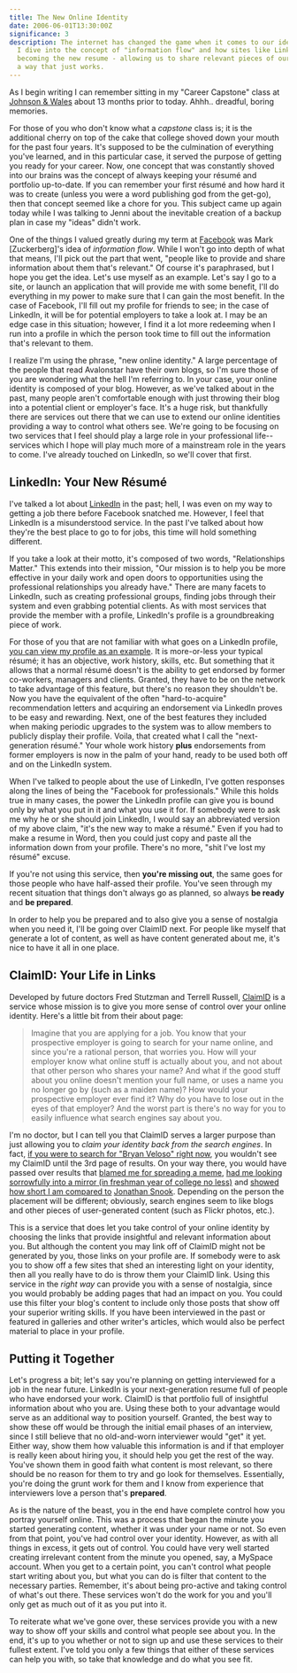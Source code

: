 ```yaml
---
title: The New Online Identity
date: 2006-06-01T13:30:00Z
significance: 3
description: The internet has changed the game when it comes to our identities.
  I dive into the concept of "information flow" and how sites like LinkedIn are
  becoming the new resume - allowing us to share relevant pieces of ourselves in
  a way that just works.
---
```


As I begin writing I can remember sitting in my "Career Capstone" class at [Johnson & Wales][1] about 13 months prior to today. Ahhh.. dreadful, boring memories.

For those of you who don't know what a _capstone_ class is; it is the additional cherry on top of the cake that college shoved down your mouth for the past four years. It's supposed to be the culmination of everything you've learned, and in this particular case, it served the purpose of getting you ready for your career. Now, one concept that was constantly shoved into our brains was the concept of always keeping your r&#233;sum&#233; and portfolio up-to-date. If you can remember your first r&#233;sum&#233; and how hard it was to create (unless you were a word publishing god from the get-go), then that concept seemed like a chore for you. This subject came up again today while I was talking to Jenni about the inevitable creation of a backup plan in case my "ideas" didn't work.

<dialog>
  <dt>Jenni</dt>
  <dd>I thought you'd be updating your r&#233;sum&#233;.</dd>
  <dt>Bryan</dt>
  <dd>But I have my LinkedIn profile, everything is already there.</dd>
</dialog>

One of the things I valued greatly during my term at [Facebook][2] was Mark [Zuckerberg]'s idea of _information flow_. While I won't go into depth of what that means, I'll pick out the part that went, "people like to provide and share information about them that's relevant." Of course it's paraphrased, but I hope you get the idea. Let's use myself as an example. Let's say I go to a site, or launch an application that will provide me with some benefit, I'll do everything in my power to make sure that I can gain the most benefit. In the case of Facebook, I'll fill out my profile for friends to see; in the case of LinkedIn, it will be for potential employers to take a look at. I may be an edge case in this situation; however, I find it a lot more redeeming when I run into a profile in which the person took time to fill out the information that's relevant to them.

I realize I'm using the phrase, "new online identity." A large percentage of the people that read Avalonstar have their own blogs, so I'm sure those of you are wondering what the hell I'm referring to. In your case, your online identity is composed of your blog. However, as we've talked about in the past, many people aren't comfortable enough with just throwing their blog into a potential client or employer's face. It's a huge risk, but thankfully there are services out there that we can use to extend our online identities providing a way to control what others see. We're going to be focusing on two services that I feel should play a large role in your professional life--services which I hope will play much more of a mainstream role in the years to come. I've already touched on LinkedIn, so we'll cover that first.

## LinkedIn: Your New R&#233;sum&#233;

I've talked a lot about [LinkedIn][2] in the past; hell, I was even on my way to getting a job there before Facebook snatched me. However, I feel that LinkedIn is a misunderstood service. In the past I've talked about how they're the best place to go to for jobs, this time will hold something different.

If you take a look at their motto, it's composed of two words, "Relationships Matter." This extends into their mission, "Our mission is to help you be more effective in your daily work and open doors to opportunities using the professional relationships you already have." There are many facets to LinkedIn, such as creating professional groups, finding jobs through their system and even grabbing potential clients. As with most services that provide the member with a profile, LinkedIn's profile is a groundbreaking piece of work.

For those of you that are not familiar with what goes on a LinkedIn profile, [you can view my profile as an example][3]. It is more-or-less your typical r&#233;sum&#233;; it has an objective, work history, skills, etc. But something that it allows that a normal r&#233;sum&#233; doesn't is the ability to get endorsed by former co-workers, managers and clients. Granted, they have to be on the network to take advantage of this feature, but there's no reason they shouldn't be. Now you have the equivalent of the often "hard-to-acquire" recommendation letters and acquiring an endorsement via LinkedIn proves to be easy and rewarding. Next, one of the best features they included when making periodic upgrades to the system was to allow members to publicly display their profile. Voila, that created what I call the "next-generation r&#233;sum&#233;." Your whole work history **plus** endorsements from former employers is now in the palm of your hand, ready to be used both off and on the LinkedIn system.

When I've talked to people about the use of LinkedIn, I've gotten responses along the lines of being the "Facebook for professionals." While this holds true in many cases, the power the LinkedIn profile can give you is bound only by what you put in it and what you use it for. If somebody were to ask me why he or she should join LinkedIn, I would say an abbreviated version of my above claim, "it's the new way to make a r&#233;sum&#233;." Even if you had to make a resume in Word, then you could just copy and paste all the information down from your profile. There's no more, "shit I've lost my r&#233;sum&#233;" excuse.

If you're not using this service, then **you're missing out**, the same goes for those people who have half-assed their profile. You've seen through my recent situation that things don't always go as planned, so always **be ready** and **be prepared**.

In order to help you be prepared and to also give you a sense of nostalgia when you need it, I'll be going over ClaimID next. For people like myself that generate a lot of content, as well as have content generated about me, it's nice to have it all in one place.

## ClaimID: Your Life in Links

Developed by future doctors Fred Stutzman and Terrell Russell, [ClaimID][4] is a service whose mission is to give you more sense of control over your online identity. Here's a little bit from their about page:

> Imagine that you are applying for a job. You know that your prospective employer is going to search for your name online, and since you're a rational person, that worries you. How will your employer know what online stuff is actually about you, and not about that other person who shares your name? And what if the good stuff about you online doesn't mention your full name, or uses a name you no longer go by (such as a maiden name)? How would your prospective employer ever find it? Why do you have to lose out in the eyes of that employer? And the worst part is there's no way for you to easily influence what search engines say about you.

I'm no doctor, but I can tell you that ClaimID serves a larger purpose than just allowing you to _claim your identity back from the search engines_. In fact, [if you were to search for "Bryan Veloso" right now][5], you wouldn't see my ClaimID until the 3rd page of results. On your way there, you would have passed over results that [blamed me for spreading a meme][6], [had me looking sorrowfully into a mirror (in freshman year of college no less)][7] and [showed how short I am compared to][8] [Jonathan Snook][9]. Depending on the person the placement will be different; obviously, search engines seem to like blogs and other pieces of user-generated content (such as Flickr photos, etc.).

This is a service that does let you take control of your online identity by choosing the links that provide insightful and relevant information about you. But although the content you may link off of ClaimID might not be generated by you, those links on your profile are. If somebody were to ask you to show off a few sites that shed an interesting light on your identity, then all you really have to do is throw them your ClaimID link. Using this service in the _right way_ can provide you with a sense of nostalgia, since you would probably be adding pages that had an impact on you. You could use this filter your blog's content to include only those posts that show off your superior writing skills. If you have been interviewed in the past or featured in galleries and other writer's articles, which would also be perfect material to place in your profile.

## Putting it Together

Let's progress a bit; let's say you're planning on getting interviewed for a job in the near future. LinkedIn is your next-generation resume full of people who have endorsed your work. ClaimID is that portfolio full of insightful information about who you are. Using these both to your advantage would serve as an additional way to position yourself. Granted, the best way to show these off would be through the initial email phases of an interview, since I still believe that no old-and-worn interviewer would "get" it yet. Either way, show them how valuable this information is and if that employer is really keen about hiring you, it should help you get the rest of the way. You've shown them in good faith what content is most relevant, so there should be no reason for them to try and go look for themselves. Essentially, you're doing the grunt work for them and I know from experience that interviewers love a person that's **prepared**.

As is the nature of the beast, you in the end have complete control how you portray yourself online. This was a process that began the minute you started generating content, whether it was under your name or not. So even from that point, you've had control over your identity. However, as with all things in excess, it gets out of control. You could have very well started creating irrelevant content from the minute you opened, say, a MySpace account. When you get to a certain point, you can't control what people start writing about you, but what you can do is filter that content to the necessary parties. Remember, it's about being pro-active and taking control of what's out there. These services won't do the work for you and you'll only get as much out of it as you put into it.

To reiterate what we've gone over, these services provide you with a new way to show off your skills and control what people see about you. In the end, it's up to you whether or not to sign up and use these services to their fullest extent. I've told you only a few things that either of these services can help you with, so take that knowledge and do what you see fit.

[1]: http://jwu.edu/
[2]: http://linkedin.com/
[3]: http://www.linkedin.com/in/bryanveloso/
[4]: http://claimid.com/
[5]: http://www.google.com/search?q=Bryan+Veloso
[6]: http://warpspire.com/journal/personal/blame-bryan-veloso/
[7]: http://www.mirrorproject.com/galleries/archive/?id=11044&galleryid=161
[8]: http://www2.jeffcroft.com/photos/111217329/
[9]: http://snook.ca/jonathan/
